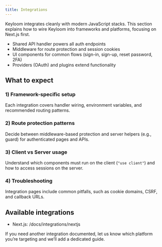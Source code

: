 ```yaml
---
title: Integrations
---
```



Keyloom integrates cleanly with modern JavaScript stacks. This section explains how to wire Keyloom into frameworks and platforms, focusing on Next.js first.

- Shared API handler powers all auth endpoints
- Middleware for route protection and session cookies
- UI components for common flows (sign-in, sign-up, reset password, 2FA)
- Providers (OAuth) and plugins extend functionality

## What to expect

<Steps>

### 1) Framework-specific setup

Each integration covers handler wiring, environment variables, and recommended routing patterns.

### 2) Route protection patterns

Decide between middleware-based protection and server helpers (e.g., guard) for authenticated pages and APIs.

### 3) Client vs Server usage

Understand which components must run on the client (`"use client"`) and how to access sessions on the server.

### 4) Troubleshooting

Integration pages include common pitfalls, such as cookie domains, CSRF, and callback URLs.

</Steps>

## Available integrations

- Next.js: /docs/integrations/nextjs

If you need another integration documented, let us know which platform you’re targeting and we’ll add a dedicated guide.

